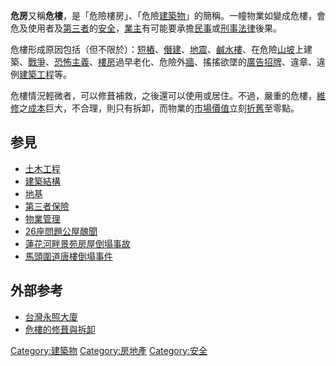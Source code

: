 '''危房'''又稱'''危樓'''，是「危險樓房」、「危險[[建築物|建築物]]」的簡稱。一幢物業如變成危樓，會危及使用者及[[第三者|第三者]]的[[安全|安全]]，[[業主|業主]]有可能要承擔[[民事|民事]]或[[刑事|刑事]][[法律|法律]]後果。

危樓形成原因包括（但不限於）：[[短樁|短樁]]、[[僭建|僭建]]、[[地震|地震]]、[[鹹水樓|鹹水樓]]、在危險[[山坡|山坡]]上建築、[[戰爭|戰爭]]、[[恐怖主義|恐怖主義]]、[[樓房|樓房]]過早老化、危險外[[牆|牆]]、搖搖欲墜的[[廣告|廣告]][[招牌|招牌]]、違章、違例[[建築工程|建築工程]]等。 

危樓情況輕微者，可以修葺補救，之後還可以使用或居住。不過，嚴重的危樓，[[維修|維修]]之[[成本|成本]]巨大，不合理，則只有拆卸，而物業的[[市場價值|市場價值]]立刻[[折舊|折舊]]至零點。 

== 参見 ==
* [[土木工程|土木工程]]
* [[建築結構|建築結構]]
* [[地基|地基]]
* [[第三者保險|第三者保險]]
* [[物業管理|物業管理]]
* [[26座問題公屋醜聞|26座問題公屋醜聞]]
* [[蓮花河畔景苑房屋倒塌事故|蓮花河畔景苑房屋倒塌事故]]
* [[馬頭圍道唐樓倒塌事件|馬頭圍道唐樓倒塌事件]]

== 外部参考 ==
* [https://web.archive.org/web/20070928201259/http://www.fengyuan.gov.tw/ebook/921/921-p045.htm 台灣永照大廈]
* [http://www.dssopt.gov.mo/tc/information/info03.php 危樓的修葺與拆卸] {{Wayback|url=http://www.dssopt.gov.mo/tc/information/info03.php |date=20090503191821 }}

[[Category:建築物|Category:建築物]]
[[Category:房地產|Category:房地產]]
[[Category:安全|Category:安全]]